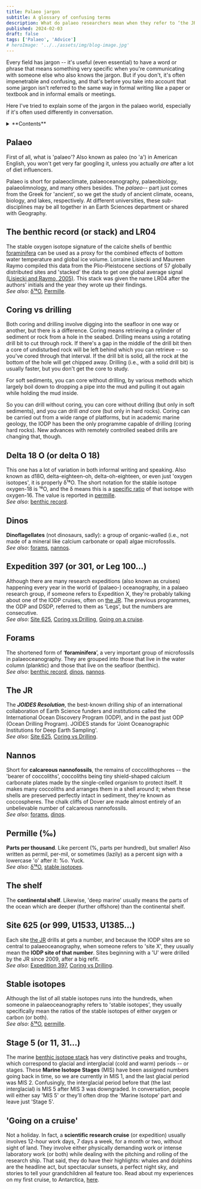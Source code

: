 ```yaml
---
title: Palaeo jargon
subtitle: A glossary of confusing terms
description: What do palaeo researchers mean when they refer to ‘the JR’? What’s ‘Stage 5’?
published: 2024-02-03
draft: false
tags: ['Palaeo', 'Advice']
# heroImage: '../../assets/img/blog-image.jpg'
---
```


Every field has jargon -- it's useful (even essential) to have a word or phrase that means something very specific when you're communicating with someone else who also knows the jargon. But if you don't, it's often impenetrable and confusing, and that's before you take into account that some jargon isn't referred to the same way in formal writing like a paper or textbook and in informal emails or meetings.

Here I've tried to explain some of the jargon in the palaeo world, especially if it's often used differently in conversation.

<details>
  <summary>**Contents**</summary>
  [Palaeo](#palaeo)\
  [The benthic record (or stack) and LR04](#the-benthic-record-or-stack-and-lr04)\
  [Coring vs drilling](#coring-vs-drilling)\
  [Delta 18 O (or delta O 18)](#delta-18-o-or-delta-o-18)\
  [Dinos](#dinos)\
  [Expedition 397 (or 301, or Leg 100...)](#expedition-397-or-301-or-leg-100)\
  [Forams](#forams)\
  [The JR](#the-jr)\
  [Nannos](#nannos)\
  [Permille (‰)](#permille)\
  [The shelf](#the-shelf)\
  [Site 625 (or 999, U1533, U1385...)](#site-625-or-999-u1533-u1385)\
  [Stable isotopes](#stable-isotopes)\
  [Stage 5 (or 11, 31...)](#stage-5-or-11-31)\
  ['Going on a cruise'](#going-on-a-cruise)
</details>

## Palaeo

First of all, what is 'palaeo'? Also known as paleo (no 'a') in American English, you won't get very far googling it, unless you actually _are_ after a lot of diet influencers.

Palaeo is short for palaeoclimate, palaeoceanography, palaeobiology, palaeolimnology, and many others besides. The _palaeo_-- part just comes from the Greek for 'ancient', so we get the study of ancient climate, oceans, biology, and lakes, respectively. At different universities, these sub-disciplines may be all together in an Earth Sciences department or shared with Geography.

## The benthic record (or stack) and LR04

The stable oxygen isotope signature of the calcite shells of benthic [foraminifera](#forams) can be used as a proxy for the combined effects of bottom water temperature and global ice volume. Lorraine Lisiecki and Maureen Raymo compiled this data from the Plio-Pleistocene sections of 57 globally distributed sites and 'stacked' the data to get one global average signal [(Lisiecki and Raymo, 2005)](https://doi.org/10.1029/2004PA001071). This stack was given the name LR04 after the authors' initials and the year they wrote up their findings.\
_See also_: [δ¹⁸O](#delta-18-o-or-delta-o-18), [Permille](#permille).

## Coring vs drilling

Both coring and drilling involve digging into the seafloor in one way or another, but there is a difference. Coring means retrieving a cylinder of sediment or rock from a hole in the seabed. Drilling means using a rotating drill bit to cut through rock. If there's a gap in the middle of the drill bit then a core of undisturbed rock will be left behind which you can retrieve -- so you've cored through that interval. If the drill bit is solid, all the rock at the bottom of the hole will get chipped away. Drilling (i.e., with a solid drill bit) is usually faster, but you don't get the core to study.

For soft sediments, you can core without drilling, by various methods which largely boil down to dropping a pipe into the mud and pulling it out again while holding the mud inside.

So you can drill without coring, you can core without drilling (but only in soft sediments), and you can drill _and_ core (but only in hard rocks). Coring can be carried out from a wide range of platforms, but in academic marine geology, the IODP has been the only programme capable of drilling (coring hard rocks). New advances with remotely controlled seabed drills are changing that, though.

## Delta 18 O (or delta O 18)

This one has a lot of variation in both informal writing and speaking. Also known as d18O, delta-eighteen-oh, delta-oh-eighteen, or even just 'oxygen isotopes', it is properly δ¹⁸O. The short notation for the stable isotope oxygen-18 is ¹⁸O, and the δ means this is a [specific ratio](https://en.wikipedia.org/wiki/%CE%9418O) of that isotope with oxygen-16. The value is reported in [permille](#permille).\
_See also_: [benthic record](#the-benthic-record-or-stack-and-lr04).

## Dinos

**Dinoflagellates** (not dinosaurs, sadly): a group of organic-walled (i.e., not made of a mineral like calcium carbonate or opal) algae microfossils.\
_See also_: [forams](#forams), [nannos](#nannos).

## Expedition 397 (or 301, or Leg 100...)

Although there are many research expeditions (also known as cruises) happening every year in the world of (palaeo-) oceanography, in a palaeo research group, if someone refers to Expedition X, they're probably talking about one of the IODP cruises, often on [the JR](#the-jr). The previous programmes, the ODP and DSDP, referred to them as 'Legs', but the numbers are consecutive.\
_See also_: [Site 625](#site-625-or-999-u1533-u1385), [Coring vs Drilling](#coring-vs-drilling), [Going on a cruise](#going-on-a-cruise).

## Forams

The shortened form of ‘**foraminifera**’, a very important group of microfossils in palaeoceanography. They are grouped into those that live in the water column (planktic) and those that live on the seafloor (benthic).\
_See also_: [benthic record](#the-benthic-record-or-stack-and-lr04), [dinos](#dinos), [nannos](#nannos).

## The JR

The **_JOIDES Resolution_**, the best-known drilling ship of an international collaboration of Earth Science funders and institutions called the International Ocean Discovery Program (IODP), and in the past just ODP (Ocean Drilling Program). JOIDES stands for 'Joint Oceanographic Institutions for Deep Earth Sampling'.\
_See also_: [Site 625](#site-625-or-999-u1533-u1385), [Coring vs Drilling](#coring-vs-drilling).

## Nannos

Short for **calcareous nannofossils**, the remains of coccolithophores -- the 'bearer of coccoliths', coccoliths being tiny shield-shaped calcium carbonate plates made by the single-celled organism to protect itself. It makes many coccoliths and arranges them in a shell around it; when these shells are preserved perfectly intact in sediment, they're known as coccospheres. The chalk cliffs of Dover are made almost entirely of an unbelievable number of calcareous nannofossils.\
_See also_: [forams](#forams), [dinos](#dinos).

## Permille (‰)

**Parts per thousand**. Like percent (%, parts per hundred), but smaller! Also written as permil, per-mil, or sometimes (lazily) as a percent sign with a lowercase 'o' after it: %o. Yuck.\
_See also_: [δ¹⁸O](#delta-18-o-or-delta-o-18), [stable isotopes](#stable-isotopes).

## The shelf

The **continental shelf**. Likewise, 'deep marine' usually means the parts of the ocean which are deeper (further offshore) than the continental shelf.

## Site 625 (or 999, U1533, U1385...)

Each site [the JR](#the-jr) drills at gets a number, and because the IODP sites are so central to palaeoceanography, when someone refers to 'site X', they usually mean the **IODP site of that number**. Sites beginning with a 'U' were drilled by the JR since 2009, after a big refit.\
_See also_: [Expedition 397](#expedition-397-or-301-or-leg-100), [Coring vs Drilling](#coring-vs-drilling).

## Stable isotopes

Although the list of all stable isotopes runs into the hundreds, when someone in palaeoceanography refers to 'stable isotopes', they usually specifically mean the ratios of the stable isotopes of either oxygen or carbon (or both).\
_See also_: [δ¹⁸O](#delta-18-o-or-delta-o-18), [permille](#permille).

## Stage 5 (or 11, 31...)

The marine [benthic isotope stack](#the-benthic-record-or-stack-and-lr04) has very distinctive peaks and troughs, which correspond to glacial and interglacial (cold and warm) periods -- or stages. These **Marine Isotope Stages** (MIS) have been assigned numbers going back in time, so we are currently in MIS 1, and the last glacial period was MIS 2. Confusingly, the interglacial period before that (the last interglacial) is MIS 5 after MIS 3 was downgraded. In conversation, people will either say 'MIS 5' or they'll often drop the 'Marine Isotope' part and leave just 'Stage 5'.

## 'Going on a cruise'

Not a holiday. In fact, a **scientific research cruise** (or expedition) usually involves 12-hour work days, 7 days a week, for a month or two, without sight of land. They involve either physically demanding work or intense laboratory work (or both) while dealing with the pitching and rolling of the research ship. That said, they do have their highlights: whales and dolphins are the headline act, but spectacular sunsets, a perfect night sky, and stories to tell your grandchildren all feature too. Read about my experiences on my first cruise, to Antarctica, [here](/posts/polar-post).
